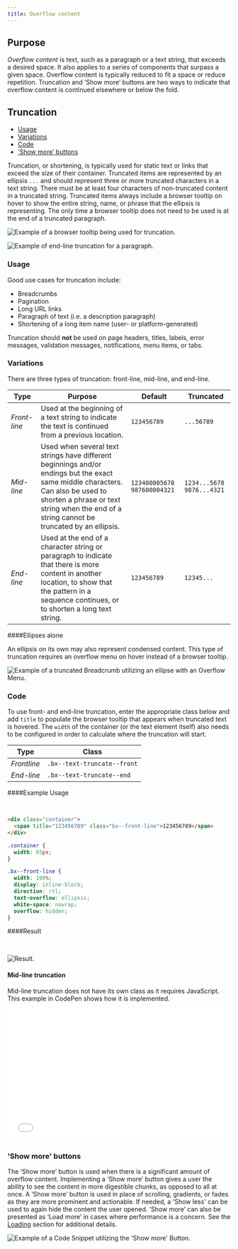 ```yaml
---
title: Overflow content
---
```



## Purpose

_Overflow content_ is text, such as a paragraph or a text string, that exceeds a desired space. It also applies to a series of components that surpass a given space. Overflow content is typically reduced to fit a space or reduce repetition. Truncation and ‘Show more’ buttons are two ways to indicate that overflow content is continued elsewhere or below the fold.

## Truncation

<AnchorLinks small="true">
  <ul>
    <li>
      <a href="#usage">Usage</a>
    </li>
    <li>
      <a href="#variations">Variations</a>
    </li>
    <li>
      <a href="#code">Code</a>
    </li>
    <li>
      <a href="#show-more-buttons">‘Show more’ buttons</a>
    </li>
  </ul>
</AnchorLinks>

Truncation, or shortening, is typically used for static text or links that exceed the size of their container. Truncated items are represented by an ellipsis `...` and should represent three or more truncated characters in a text string. There must be at least four characters of non-truncated content in a truncated string. Truncated items always include a browser tooltip on hover to show the entire string, name, or phrase that the ellipsis is representing. The only time a browser tooltip does not need to be used is at the end of a truncated paragraph.

<ImageComponent cols="8" caption="Example of a browser tooltip being used for truncation.">

![Example of a browser tooltip being used for truncation.](images/BrowserTooltip.png)

</ImageComponent>

<ImageComponent cols="8" caption="Example of end-line truncation for a paragraph.">

![Example of end-line truncation for a paragraph.](images/Truncated-Paragraph.png)

</ImageComponent>

### Usage

Good use cases for truncation include:

- Breadcrumbs
- Pagination
- Long URL links
- Paragraph of text (i.e. a description paragraph)
- Shortening of a long item name (user- or platform-generated)

Truncation should **not** be used on page headers, titles, labels, error messages, validation messages, notifications, menu items, or tabs.

### Variations

There are three types of truncation: front-line, mid-line, and end-line.

| Type         | Purpose                                                                                                                                                                                                                        | Default                       | Truncated                   |
| ------------ | ------------------------------------------------------------------------------------------------------------------------------------------------------------------------------------------------------------------------------ | ----------------------------- | --------------------------- |
| _Front-line_ | Used at the beginning of a text string to indicate the text is continued from a previous location.                                                                                                                             | `123456789`                   | `...56789`                  |
| _Mid-line_   | Used when several text strings have different beginnings and/or endings but the exact same middle characters. Can also be used to shorten a phrase or text string when the end of a string cannot be truncated by an ellipsis. | `123400005678` `987600004321` | `1234...5678` `9876...4321` |
| _End-line_   | Used at the end of a character string or paragraph to indicate that there is more content in another location, to show that the pattern in a sequence continues, or to shorten a long text string.                             | `123456789`                   | `12345...`                  |

####Ellipses alone

An ellipsis on its own may also represent condensed content. This type of truncation requires an overflow menu on hover instead of a browser tooltip.

<ImageComponent cols="8" caption="Example of a truncated breadcrumb utilizing an ellipsis with an overflow menu.">

![Example of a truncated Breadcrumb utilizing an ellipse with an Overflow Menu.](images/Ellipse.png)

</ImageComponent>

### Code

To use front- and end-line truncation, enter the appropriate class below and add `title` to populate the browser tooltip that appears when truncated text is hovered. The `width` of the container (or the text element itself) also needs to be configured in order to calculate where the truncation will start.

| Type        | Class                       |
| ----------- | --------------------------- |
| _Frontline_ | `.bx--text-truncate--front` |
| _End-line_  | `.bx--text-truncate--end`   |

####Example Usage

<br />

```html
<div class="container">
  <span title="123456789" class="bx--front-line">123456789</span>
</div>
```

```css
.container {
  width: 65px;
}
```

```css
.bx--front-line {
  width: 100%;
  display: inline-block;
  direction: rtl;
  text-overflow: ellipsis;
  white-space: nowrap;
  overflow: hidden;
}
```

####Result

<br />

<ImageComponent cols="8">

![Result.](images/1c695894-538c-11e8-8cd2-bb0b1cac151b.png)

</ImageComponent>

#### Mid-line truncation

Mid-line truncation does not have its own class as it requires JavaScript. This example in CodePen shows how it is implemented.

<GridWrapper col_lg="8">
  <iframe
    height="300"
    scrolling="no"
    title="Middle Truncation"
    src="//codepen.io/team/carbon/embed/KRoBQe/?height=300&theme-id=30962&default-tab=result&embed-version=2"
    frameborder="no"
    allowtransparency="true"
    allowfullscreen="true"
    style="width: 100%;">
    See the Pen{' '}
    <a href="https://codepen.io/team/carbon/pen/KRoBQe/">Middle Truncation</a>{' '}
    by Carbon Design System (<a href="https://codepen.io/carbon">@carbon</a>) on{' '}
    <a href="https://codepen.io">CodePen</a>.
  </iframe>
</GridWrapper>

### 'Show more' buttons

The ‘Show more’ button is used when there is a significant amount of overflow content. Implementing a ‘Show more’ button gives a user the ability to see the content in more digestible chunks, as opposed to all at once. A ‘Show more’ button is used in place of scrolling, gradients, or fades as they are more prominent and actionable. If needed, a 'Show less' can be used to again hide the content the user opened. ‘Show more’ can also be presented as ‘Load more’ in cases where performance is a concern. See the [Loading](/components/loading) section for additional details.

<ImageComponent cols="8" caption="Example of the 'Show more' button in context.">

![Example of a Code Snippet utilizing the 'Show more' Button.](images/show-more.gif)

</ImageComponent>
